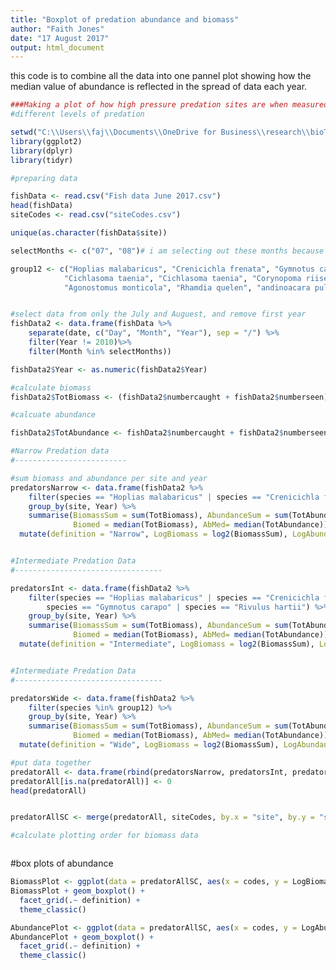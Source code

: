 ```yaml
---
title: "Boxplot of predation abundance and biomass"
author: "Faith Jones"
date: "17 August 2017"
output: html_document
---
```


this code is to combine all the data into one pannel plot showing how the median
value of abundance is reflected in the spread of data each year. 

```r
###Making a plot of how high pressure predation sites are when measured in 
#different levels of predation

setwd("C:\\Users\\faj\\Documents\\OneDrive for Business\\research\\bioTIME\\users\\Faith\\TriniFishPredation")
library(ggplot2)
library(dplyr)
library(tidyr)

#preparing data 

fishData <- read.csv("Fish data June 2017.csv")
head(fishData)
siteCodes <- read.csv("siteCodes.csv")

unique(as.character(fishData$site))

selectMonths <- c("07", "08")# i am selecting out these months because then i can use the last timepoint 

group12 <- c("Hoplias malabaricus", "Crenicichla frenata", "Gymnotus carapo", "Anablepsoides hartii",
			"Cichlasoma taenia", "Cichlasoma taenia", "Corynopoma riisei", "Roeboides dientonito", 
			"Agonostomus monticola", "Rhamdia quelen", "andinoacara pulcher", "Hemigrammus unilineatus", "Rivulus hartii")


#select data from only the July and Auguest, and remove first year 
fishData2 <- data.frame(fishData %>% 
	separate(date, c("Day", "Month", "Year"), sep = "/") %>%
	filter(Year != 2010)%>%
	filter(Month %in% selectMonths))

fishData2$Year <- as.numeric(fishData2$Year)

#calculate biomass
fishData2$TotBiomass <- (fishData2$numbercaught + fishData2$numberseen)* fishData2$weight

#calcuate abundance

fishData2$TotAbundance <- fishData2$numbercaught + fishData2$numberseen

#Narrow Predation data
#-------------------------

#sum biomass and abundance per site and year
predatorsNarrow <- data.frame(fishData2 %>% 
	filter(species == "Hoplias malabaricus" | species == "Crenicichla frenata") %>%
	group_by(site, Year) %>%
	summarise(BiomassSum = sum(TotBiomass), AbundanceSum = sum(TotAbundance), 
	          Biomed = median(TotBiomass), AbMed= median(TotAbundance)) %>%
  mutate(definition = "Narrow", LogBiomass = log2(BiomassSum), LogAbundance = log2(AbundanceSum + 1)))


#Intermediate Predation Data
#---------------------------------

predatorsInt <- data.frame(fishData2 %>% 
	filter(species == "Hoplias malabaricus" | species == "Crenicichla frenata" | 
		species == "Gymnotus carapo" | species == "Rivulus hartii") %>%
	group_by(site, Year) %>%
	summarise(BiomassSum = sum(TotBiomass), AbundanceSum = sum(TotAbundance), 
	          Biomed = median(TotBiomass), AbMed= median(TotAbundance)) %>%
  mutate(definition = "Intermediate", LogBiomass = log2(BiomassSum), LogAbundance = log2(AbundanceSum + 1)))


#Intermediate Predation Data
#---------------------------------

predatorsWide <- data.frame(fishData2 %>% 
	filter(species %in% group12) %>%
	group_by(site, Year) %>%
	summarise(BiomassSum = sum(TotBiomass), AbundanceSum = sum(TotAbundance), 
	          Biomed = median(TotBiomass), AbMed= median(TotAbundance)) %>%
  mutate(definition = "Wide", LogBiomass = log2(BiomassSum), LogAbundance = log2(AbundanceSum + 1)))

#put data together
predatorAll <- data.frame(rbind(predatorsNarrow, predatorsInt, predatorsWide))
predatorAll[is.na(predatorAll)] <- 0
head(predatorAll)


predatorAllSC <- merge(predatorAll, siteCodes, by.x = "site", by.y = "siteNames") #add new sites codes to the data 

#calculate plotting order for biomass data 



```
#box plots of abundance


```r

BiomassPlot <- ggplot(data = predatorAllSC, aes(x = codes, y = LogBiomass))
BiomassPlot + geom_boxplot() + 
  facet_grid(.~ definition) + 
  theme_classic()

AbundancePlot <- ggplot(data = predatorAllSC, aes(x = codes, y = LogAbundance))
AbundancePlot + geom_boxplot() + 
  facet_grid(.~ definition) + 
  theme_classic()

```



